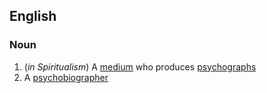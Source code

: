 ==English==

===Noun===
{{en-noun}}

# (''in Spiritualism'') A [[medium]] who produces [[psychograph]]s
# A [[psychobiographer]]